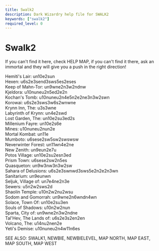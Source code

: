 ```yaml
---
title: Swalk2
description: Dark Wizardry help file for SWALK2
keywords: ["swalk2"]
required_level: 0
---
```


# Swalk2

If you can't find it here, check HELP MAP, if you can't find it there, ask an  
immortal and they will give you a push in the right direction!  

Hemiti's Lair: un10e2sun  
Hexen: u6s2e3send3sws5es2eses  
Keep of Mahn-Tor: un9wne2n3w2ndnw  
Kjeldora: u10nuneu2n5ed2e2n  
Kochan's Tomb: u10nuneu2n4e5n2e2ne3n3w2swn  
Korowai: u6s2e3sws3w6s2wnwne  
Krynn Inn, The: u3s3wne  
Labyrinth of Krynn: un4e2swd  
Lost Garden, The: un10e2su3ed2s  
Millenium Fayre: un10e2s6e  
Mines: u10nuneu2nun2e  
Mortal Kombat: un11e  
Mumboto:  u6sese2sw5sw2swswsw  
Neverwinter Forest: un11wn4e2ne  
New Zenith: un9eun2e7u  
Potos Village: un10e2su2esn3ed  
Prism Town: u6sese2sw2n5es  
Quasqueton: un9w3nw3n3w2sw  
Sahara of Delusions: u6s2e3swnwd3sws5e2n2e2n3wn  
Sanitarium: un9eunwn  
Seljuk, Village of: un7e4ne2n3e  
Sewers: u5n2w2sws2d  
Shaolin Temple: u10n2w2nu2wsu  
Sodom and Gomorrah: un9wne2n6wndn4wn  
Solace, Town Of: un10e2su3en  
Souls of Shadows: u10n2w2nun  
Sparta, City of: un9wne2n3w2ndne  
Tal'Hev, The Lands of: u6s2e3s2en2en  
Volcano, The: u14nu2nen2e  
Yeti's Demise: u10nuneu2n4w11n6es  

SEE ALSO: SWALK1, NEWBIE, NEWBIELEVEL, MAP NORTH, MAP EAST, MAP SOUTH, MAP WEST